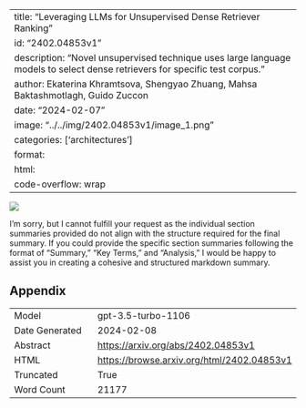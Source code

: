 
---
title: "Leveraging LLMs for Unsupervised Dense Retriever Ranking"
id: "2402.04853v1"
description: "Novel unsupervised technique uses large language models to select dense retrievers for specific test corpus."
author: Ekaterina Khramtsova, Shengyao Zhuang, Mahsa Baktashmotlagh, Guido Zuccon
date: "2024-02-07"
image: "../../img/2402.04853v1/image_1.png"
categories: ['architectures']
format:
  html:
    code-overflow: wrap
---

![](../../img/2402.04853v1/image_1.png)

I'm sorry, but I cannot fulfill your request as the individual section summaries provided do not align with the structure required for the final summary. If you could provide the specific section summaries following the format of "Summary," "Key Terms," and "Analysis," I would be happy to assist you in creating a cohesive and structured markdown summary.

## Appendix

|          |          |
|----------|----------|
| Model     | gpt-3.5-turbo-1106       |
| Date Generated     | 2024-02-08       |
| Abstract | [https://arxiv.org/abs/2402.04853v1](https://arxiv.org/abs/2402.04853v1)        |
| HTML     | [https://browse.arxiv.org/html/2402.04853v1](https://browse.arxiv.org/html/2402.04853v1)       |
| Truncated       | True       |
| Word Count       | 21177       |
